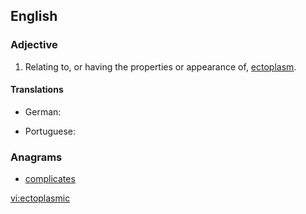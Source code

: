 ==English==

===Adjective===
{{en-adj}}

# Relating to, or having the properties or appearance of, [[ectoplasm]].

====Translations====
{{trans-top}}
* German: {{t-|de|ektoplasmisch}}
{{trans-mid}}
* Portuguese: {{t+|pt|ectoplásmico}}
{{trans-bottom}}

===Anagrams===
* [[complicates#English|complicates]]


[[vi:ectoplasmic]]